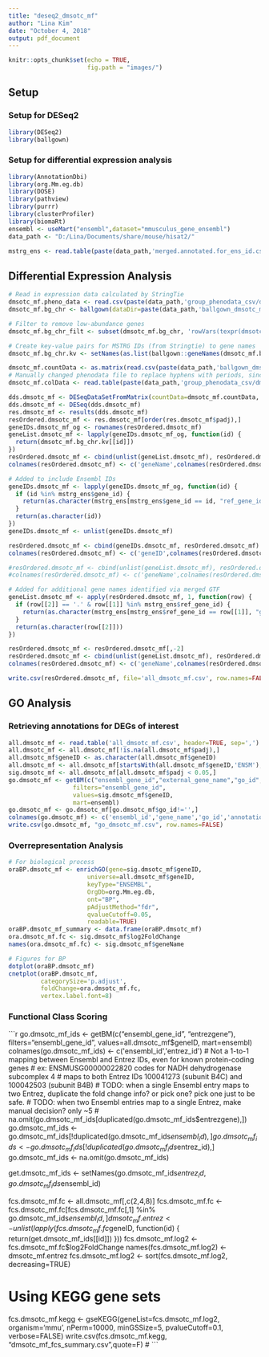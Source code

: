 ---
title: "deseq2_dmsotc_mf"
author: "Lina Kim"
date: "October 4, 2018"
output: pdf_document
---

```{r setup, include=FALSE}
knitr::opts_chunk$set(echo = TRUE,
                      fig.path = "images/")
```

## Setup 

### Setup for DESeq2

```{r setup.deseq2}
library(DESeq2)
library(ballgown)
```

### Setup for differential expression analysis

```{r setup.deg, cache=TRUE}
library(AnnotationDbi)
library(org.Mm.eg.db)
library(DOSE)
library(pathview)
library(purrr)
library(clusterProfiler)
library(biomaRt)
ensembl <- useMart("ensembl",dataset="mmusculus_gene_ensembl")
data_path <- "D:/Lina/Documents/share/mouse/hisat2/"

mstrg_ens <- read.table(paste(data_path,'merged.annotated.for_ens_id.csv',sep=""), header=TRUE, sep=',')
```

## Differential Expression Analysis

```{r deseq2}
# Read in expression data calculated by StringTie
dmsotc_mf.pheno_data <- read.csv(paste(data_path,'group_phenodata_csv/dmsotc_mf_phenodata.csv',sep=""))
dmsotc_mf.bg_chr <- ballgown(dataDir=paste(data_path,'ballgown_dmsotc_mf',sep=""), samplePattern='D18', pData=dmsotc_mf.pheno_data)

# Filter to remove low-abundance genes
dmsotc_mf.bg_chr_filt <- subset(dmsotc_mf.bg_chr, 'rowVars(texpr(dmsotc_mf.bg_chr))>10', genomesubset=TRUE)

# Create key-value pairs for MSTRG IDs (from Stringtie) to gene names
dmsotc_mf.bg_chr.kv <- setNames(as.list(ballgown::geneNames(dmsotc_mf.bg_chr)),as.list(ballgown::geneIDs(dmsotc_mf.bg_chr)))

dmsotc_mf.countData <- as.matrix(read.csv(paste(data_path,'ballgown_dmsotc_mf/gene_count_matrix.csv',sep=""),row.names='gene_id'))
# Manually changed phenodata file to replace hyphens with periods, since read.csv did so above
dmsotc_mf.colData <- read.table(paste(data_path,'group_phenodata_csv/dmsotc_mf_phenodata_corrected.csv',sep=""), row.names=1, header=TRUE, sep=',')

dds.dmsotc_mf <- DESeqDataSetFromMatrix(countData=dmsotc_mf.countData, colData=dmsotc_mf.colData, design = ~ sex)
dds.dmsotc_mf <- DESeq(dds.dmsotc_mf)
res.dmsotc_mf <- results(dds.dmsotc_mf)
resOrdered.dmsotc_mf <- res.dmsotc_mf[order(res.dmsotc_mf$padj),]
geneIDs.dmsotc_mf_og <- rownames(resOrdered.dmsotc_mf)
geneList.dmsotc_mf <- lapply(geneIDs.dmsotc_mf_og, function(id) {
  return(dmsotc_mf.bg_chr.kv[[id]])
})
resOrdered.dmsotc_mf <- cbind(unlist(geneList.dmsotc_mf), resOrdered.dmsotc_mf)
colnames(resOrdered.dmsotc_mf) <- c('geneName',colnames(resOrdered.dmsotc_mf)[-1])

# Added to include Ensembl IDs
geneIDs.dmsotc_mf <- lapply(geneIDs.dmsotc_mf_og, function(id) {
  if (id %in% mstrg_ens$gene_id) {
    return(as.character(mstrg_ens[mstrg_ens$gene_id == id, "ref_gene_id"]))
  }
  return(as.character(id))
})
geneIDs.dmsotc_mf <- unlist(geneIDs.dmsotc_mf)

resOrdered.dmsotc_mf <- cbind(geneIDs.dmsotc_mf, resOrdered.dmsotc_mf)
colnames(resOrdered.dmsotc_mf) <- c('geneID',colnames(resOrdered.dmsotc_mf)[-1])

#resOrdered.dmsotc_mf <- cbind(unlist(geneList.dmsotc_mf), resOrdered.dmsotc_mf)
#colnames(resOrdered.dmsotc_mf) <- c('geneName',colnames(resOrdered.dmsotc_mf)[-1])

# Added for additional gene names identified via merged GTF
geneList.dmsotc_mf <- apply(resOrdered.dmsotc_mf, 1, function(row) {
  if (row[[2]] == '.' & row[[1]] %in% mstrg_ens$ref_gene_id) {
    return(as.character(mstrg_ens[mstrg_ens$ref_gene_id == row[[1]], "gene_name"]))
  }
  return(as.character(row[[2]]))
})

resOrdered.dmsotc_mf <- resOrdered.dmsotc_mf[,-2]
resOrdered.dmsotc_mf <- cbind(unlist(geneList.dmsotc_mf), resOrdered.dmsotc_mf)
colnames(resOrdered.dmsotc_mf) <- c('geneName',colnames(resOrdered.dmsotc_mf)[-1])

write.csv(resOrdered.dmsotc_mf, file='all_dmsotc_mf.csv', row.names=FALSE)
```

## GO Analysis

### Retrieving annotations for DEGs of interest

```{r go.keywords, cache=TRUE}
all.dmsotc_mf <- read.table('all_dmsotc_mf.csv', header=TRUE, sep=',')
all.dmsotc_mf <- all.dmsotc_mf[!is.na(all.dmsotc_mf$padj),]
all.dmsotc_mf$geneID <- as.character(all.dmsotc_mf$geneID)
all.dmsotc_mf <- all.dmsotc_mf[startsWith(all.dmsotc_mf$geneID,'ENSM'),]
sig.dmsotc_mf <- all.dmsotc_mf[all.dmsotc_mf$padj < 0.05,]
go.dmsotc_mf <- getBM(c("ensembl_gene_id","external_gene_name","go_id","name_1006","go_linkage_type","namespace_1003"),
                  filters="ensembl_gene_id",
                  values=sig.dmsotc_mf$geneID,
                  mart=ensembl)
go.dmsotc_mf <- go.dmsotc_mf[go.dmsotc_mf$go_id!='',]
colnames(go.dmsotc_mf) <- c('ensembl_id','gene_name','go_id','annotation','evidence_code','sub-ontology')
write.csv(go.dmsotc_mf, "go_dmsotc_mf.csv", row.names=FALSE)
```

### Overrepresentation Analysis

```{r go.ora, cache=TRUE}
# For biological process
oraBP.dmsotc_mf <- enrichGO(gene=sig.dmsotc_mf$geneID,
                      universe=all.dmsotc_mf$geneID,
                      keyType="ENSEMBL",
                      OrgDb=org.Mm.eg.db,
                      ont="BP",
                      pAdjustMethod="fdr",
                      qvalueCutoff=0.05,
                      readable=TRUE)
oraBP.dmsotc_mf_summary <- data.frame(oraBP.dmsotc_mf)
ora.dmsotc_mf.fc <- sig.dmsotc_mf$log2FoldChange
names(ora.dmsotc_mf.fc) <- sig.dmsotc_mf$geneName

# Figures for BP
dotplot(oraBP.dmsotc_mf)
cnetplot(oraBP.dmsotc_mf,
         categorySize='p.adjust',
         foldChange=ora.dmsotc_mf.fc,
         vertex.label.font=8)
```

### Functional Class Scoring

```{r go.fcs, warnings=FALSE, cache=TRUE}
go.dmsotc_mf_ids <- getBM(c("ensembl_gene_id", "entrezgene"),
                      filters="ensembl_gene_id",
                      values=all.dmsotc_mf$geneID,
                      mart=ensembl)
colnames(go.dmsotc_mf_ids) <- c('ensembl_id','entrez_id')
# Not a 1-to-1 mapping between Ensembl and Entrez IDs, even for known protein-coding genes
# ex: ENSMUSG00000022820 codes for NADH dehydrogenase subcomplex 4
#     maps to both Entrez IDs 100041273 (subunit B4C) and 100042503 (subunit B4B)
# TODO: when a single Ensembl entry maps to two Entrez, duplicate the fold change info? or pick one? pick one just to be safe.
# TODO: when two Ensembl entries map to a single Entrez, make manual decision? only ~5
#       na.omit(go.dmsotc_mf_ids[duplicated(go.dmsotc_mf_ids$entrezgene),])
go.dmsotc_mf_ids <- go.dmsotc_mf_ids[!duplicated(go.dmsotc_mf_ids$ensembl_id),]
go.dmsotc_mf_ids <- go.dmsotc_mf_ids[!duplicated(go.dmsotc_mf_ids$entrez_id),]
go.dmsotc_mf_ids <- na.omit(go.dmsotc_mf_ids)

get.dmsotc_mf_ids <- setNames(go.dmsotc_mf_ids$entrez_id,go.dmsotc_mf_ids$ensembl_id)

fcs.dmsotc_mf.fc <- all.dmsotc_mf[,c(2,4,8)]
fcs.dmsotc_mf.fc <- fcs.dmsotc_mf.fc[fcs.dmsotc_mf.fc[,1] %in% go.dmsotc_mf_ids$ensembl_id,]
dmsotc_mf.entrez <- unlist(lapply(fcs.dmsotc_mf.fc$geneID, function(id) {
  return(get.dmsotc_mf_ids[[id]])
}))
fcs.dmsotc_mf.log2 <- fcs.dmsotc_mf.fc$log2FoldChange
names(fcs.dmsotc_mf.log2) <- dmsotc_mf.entrez
fcs.dmsotc_mf.log2 <- sort(fcs.dmsotc_mf.log2, decreasing=TRUE)

# Using KEGG gene sets
fcs.dmsotc_mf.kegg <- gseKEGG(geneList=fcs.dmsotc_mf.log2,
                          organism='mmu',
                          nPerm=10000,
                          minGSSize=5,
                          pvalueCutoff=0.1,
                          verbose=FALSE)
write.csv(fcs.dmsotc_mf.kegg, "dmsotc_mf_fcs_summary.csv",quote=F)
# ```